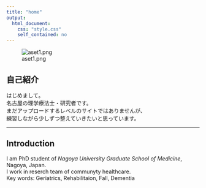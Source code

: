 ```yaml
---
title: "home"
output:
  html_document:
    css: "style.css"
    self_contained: no
---
```


![aset1.png](./graphic/aset1.png)


## 自己紹介
はじめまして。  
名古屋の理学療法士・研究者です。  
まだアップロードするレベルのサイトではありませんが、  
練習しながら少しずつ整えていきたいと思っています。


----


## Introduction
I am PhD student of <I>Nagoya University Graduate School of Medicine</I>, Nagoya, Japan.  
I work in reserch team of communyty healthcare.  
Key words: Geriatrics, Rehabilitaion, Fall, Dementia